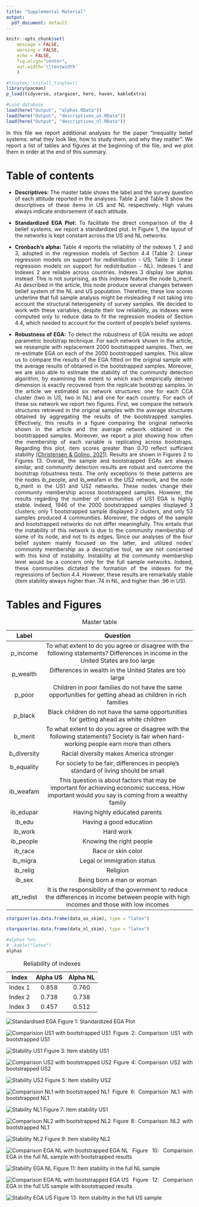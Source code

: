 ```yaml
---
title: "Supplemental Material"
output:
  pdf_document: default
---
```


<style>
body {
text-align: justify}
</style>

```r
knitr::opts_chunk$set(
	message = FALSE,
	warning = FALSE,
	echo = FALSE,
	fig.align="center",
	out.width='\\textwidth'
	)
```

```r
#tinytex::install_tinytex()
library(pacman)
p_load(tidyverse, stargazer, here, haven, kableExtra)
```

```r
#Load database
load(here("Output", "alphas.RData"))
load(here("Output", "descriptives_us.RData"))
load(here("Output", "descriptives_nl.RData"))
```

In this file we report additional analyses for the paper "Inequality belief systems: what they look like, how
to study them, and why they matter". We report a list of tables and figures at the beginning of the file, and we plot them in order at the end of this summary. 

# Table of contents
* **Descriptives:** The master table shows the label and the survey question of each attitude reported in the analyses. Table 2 and Table 3 show the descriptives of these items in US and NL respectively. High values always indicate endorsement of each attitude.

* **Standardized EGA Plot:** To facilitate the direct comparison of the 4 belief systems, we report a standardized plot. In Figure 1, the layout of the networks is kept constant across the US and NL networks. 

* **Cronbach's alpha:** Table 4 reports the reliability of the indexes 1, 2 and 3, adopted in the regression models of Section 4.4 (Table 2: Linear regression models on support for redistribution - US; Table 3: Linear regression models on support for redistribution - NL). Indexes 1 and Indexes 2 are reliable across countries. Indexes 3 display low alphas instead. This is not surprising, as this indexes feature the node b_merit. As described in the article, this node produce several changes between belief system of the NL and US population. Therefore, these low scores underline that full sample analysis might be misleading if not taking into account the structural heterogeneity of survey samples. We decided to work with these variables, despite their low reliability, as indexes were computed only to reduce data to fit the regression models of Section 4.4, which needed to account for the content of people's belief systems.  

* **Robustness of EGA:** To detect the robustness of EGA results we adopt parametric bootstrap technique. For each network shown in the article, we reseample with replacement 2000 bootstrapped samples. Then, we re-estimate EGA on each of the 2000 bootstrapped samples. This allow us to compare the results of the EGA fitted on the original sample with the average results of obtained in the bootstrapped samples. Moreover, we are also able to estimate the stability of the community detection algorithm, by examining the extent to which each empirically derived dimension is exactly recovered from the replicate bootstrap samples. In the article we estimated six network structures: one for each CCA cluster (two in US, two in NL) and one for each country. For each of these six network we report two figures. First, we compare the network structures retrieved in the original samples with the average structures obtained by aggregating the results of the bootstrapped samples. Effectively, this results in a figure comparing the original networks shown in the article and the average network obtained in the bootstrapped samples. Moreover, we report a plot showing how often the membership of each variable is replicating across bootstraps. Regarding this plot, item scores greater than 0.70 reflect sufficient stability [(Christensen & Golino, 2021)](https://www.mdpi.com/2624-8611/3/3/32). 
Results are shown in Figures 2 to Figures 13. Overall, the sample and bootstrapped EGAs are always similar, and community detection results are robust and overcome the bootstrap robustness tests. The only exceptions to these patterns are the nodes ib_people, and ib_weafam in the US2 network, and the node b_merit in the US1 and US2 networks. These nodes change their community membership across bootstrapped samples. However, the results regarding the number of communities of US1 EGA is highly stable. Indeed, 1946 of the 2000 bootstrapped samples displayed 3 clusters; only 1 bootstrapped sample displayed 2 clusters, and only 53 samples produced 4 communities. Moreover, the edges of the sample and bootstrapped networks do not differ meaningfully. This entails that the instability of this network is due to the community membership of some of its node, and not to its edges. Since our analyses of the four belief system mainly focused on the latter, and utilized nodes' community membership as a descriptive tool, we are not concerned with this kind of instability. Instability at the community membership level would be a concern only for the full sample networks. Indeed, these communities dictated the formation of the indexes for the regressions of Section 4.4. However, these results are remarkably stable (item stability always higher than .74 in NL, and higher than .96 in US). 

\newpage

# Tables and Figures
Table: Master table

|    Label    	|                                                                     Question                                                                     	|
|:-----------:	|:------------------------------------------------------------------------------------------------------------------------------------------------:	|
|   p_income  	|        To what extent to do you agree or disagree with the following statements? Differences in income in the United States are too large        	|
|   p_wealth  	|                                             Differences in wealth in the United States are too large                                             	|
|    p_poor   	|                    Children in poor families do not have the same opportunities for getting ahead as children in rich families                   	|
|   p_black   	|                              Black children do not have the same opportunities for getting ahead as  white children                              	|
|   b_merit   	|     To what extent to do you agree or disagree with the following statements? Society is fair when hard-working people earn more than others     	|
| b_diversity 	|                                                      Racial diversity makes America stronger                                                     	|
|  b_equality 	|                                For society to be fair, differences in people's standard of living  should be small                               	|
|  ib_weafam  	| This question is about factors that may be important for achieving economic success. How important would you say is coming from a wealthy family 	|
|  ib_edupar  	|                                                          Having highly educated parents                                                          	|
|    ib_edu   	|                                                              Having a good education                                                             	|
|   ib_work   	|                                                                     Hard work                                                                    	|
|  ib_people  	|                                                             Knowing the right people                                                             	|
|   ib_race   	|                                                                Race or skin color                                                                	|
|   ib_migra  	|                                                           Legal or immigration status                                                            	|
|   ib_relig  	|                                                                     Religion                                                                     	|
|    ib_sex   	|                                                            Being born a man or woman                                                             	|
|  att_redist 	|    It is the responsibility of the government to reduce the differences in income between people with high incomes and those with low incomes    	|

```r
stargazer(as.data.frame(data_us_skim), type = "latex")
```

\begin{table}[!htbp] \centering 
  \caption{Descriptives of attitudes in US} 
  \label{} 
\begin{tabular}{@{\extracolsep{5pt}}lccccc} 
\\[-1.8ex]\hline 
\hline \\[-1.8ex] 
Statistic & \multicolumn{1}{c}{N} & \multicolumn{1}{c}{Mean} & \multicolumn{1}{c}{St. Dev.} & \multicolumn{1}{c}{Min} & \multicolumn{1}{c}{Max} \\ 
\hline \\[-1.8ex] 
p\_income & 2,501 & 5.740 & 1.401 & 1 & 7 \\ 
p\_wealth & 2,501 & 5.897 & 1.417 & 1 & 7 \\ 
p\_poor & 2,501 & 5.979 & 1.361 & 1 & 7 \\ 
p\_black & 2,501 & 5.329 & 1.703 & 1 & 7 \\ 
b\_merit & 2,501 & 4.908 & 1.408 & 1 & 7 \\ 
b\_diversity & 2,501 & 5.748 & 1.454 & 1 & 7 \\ 
b\_equality & 2,501 & 4.891 & 1.579 & 1 & 7 \\ 
ib\_weafam & 2,501 & 3.512 & 0.980 & 1 & 5 \\ 
ib\_edupar & 2,501 & 3.413 & 0.932 & 1 & 5 \\ 
ib\_edu & 2,501 & 4.052 & 0.789 & 1 & 5 \\ 
ib\_work & 2,501 & 4.040 & 0.962 & 1 & 5 \\ 
ib\_people & 2,501 & 3.859 & 0.925 & 1 & 5 \\ 
ib\_race & 2,501 & 2.910 & 1.182 & 1 & 5 \\ 
ib\_migra & 2,501 & 3.569 & 1.073 & 1 & 5 \\ 
ib\_relig & 2,501 & 2.004 & 1.031 & 1 & 5 \\ 
ib\_sex & 2,501 & 2.720 & 1.166 & 1 & 5 \\ 
att\_redist & 2,501 & 4.961 & 1.844 & 1 & 7 \\ 
\hline \\[-1.8ex] 
\end{tabular} 
\end{table} 

\newpage 

```r
stargazer(as.data.frame(data_nl_skim), type = "latex")
```

\begin{table}[!htbp] \centering 
  \caption{Descriptives of attitudes in NL} 
  \label{} 
\begin{tabular}{@{\extracolsep{5pt}}lccccc} 
\\[-1.8ex]\hline 
\hline \\[-1.8ex] 
Statistic & \multicolumn{1}{c}{N} & \multicolumn{1}{c}{Mean} & \multicolumn{1}{c}{St. Dev.} & \multicolumn{1}{c}{Min} & \multicolumn{1}{c}{Max} \\ 
\hline \\[-1.8ex] 
p\_income & 1,618 & 5.012 & 1.420 & 1 & 7 \\ 
p\_wealth & 1,618 & 5.182 & 1.414 & 1 & 7 \\ 
p\_poor & 1,618 & 5.231 & 1.355 & 1 & 7 \\ 
p\_black & 1,618 & 4.630 & 1.511 & 1 & 7 \\ 
b\_merit & 1,618 & 3.391 & 1.605 & 1 & 7 \\ 
b\_diversity & 1,618 & 3.704 & 1.580 & 1 & 7 \\ 
b\_equality & 1,618 & 4.379 & 1.498 & 1 & 7 \\ 
ib\_weafam & 1,618 & 2.867 & 0.867 & 1 & 5 \\ 
ib\_edupar & 1,618 & 3.179 & 0.762 & 1 & 5 \\ 
ib\_edu & 1,618 & 3.691 & 0.714 & 1 & 5 \\ 
ib\_work & 1,618 & 3.706 & 0.789 & 1 & 5 \\ 
ib\_people & 1,618 & 3.485 & 0.778 & 1 & 5 \\ 
ib\_race & 1,618 & 2.499 & 0.956 & 1 & 5 \\ 
ib\_migra & 1,618 & 2.606 & 0.923 & 1 & 5 \\ 
ib\_relig & 1,618 & 1.844 & 0.761 & 1 & 5 \\ 
ib\_sex & 1,618 & 2.205 & 0.892 & 1 & 5 \\ 
att\_redist & 1,618 & 5.039 & 1.474 & 1 & 7 \\ 
\hline \\[-1.8ex] 
\end{tabular} 
\end{table} 


```r
#alphas %>%
#  kable("latex")
alphas
```

Table: Reliability of indexes

|  Index  	| Alpha US 	| Alpha NL 	|
|:-------:	|:--------:	|:--------:	|
| Index 1 	|   0.858  	|   0.760  	|
| Index 2 	|   0.738  	|   0.738  	|
| Index 3 	|   0.457  	|   0.512  	|

![Standardised EGA](/Users/art/Documents/Github/lavori in corso/papers/Paper_inequality_belief_systems/Output/Supplemental/EGA_multi_std.png)
\centering
Figure 1: Standardized EGA Plot

![Comparision US1 with bootstrapped US1](/Users/art/Documents/Github/lavori in corso/papers/Paper_inequality_belief_systems/Output/Supplemental/ega_us_1_boot_sample.png) 
\centering
Figure 2: Comparison US1 with bootstrapped US1


![Stability US1](/Users/art/Documents/Github/lavori in corso/papers/Paper_inequality_belief_systems/Output/Supplemental/ega_us_1_stability.png) 
\centering
Figure 3: Item stability US1


![Comparison US2 with bootstrapped US2](/Users/art/Documents/Github/lavori in corso/papers/Paper_inequality_belief_systems/Output/Supplemental/ega_us_2_boot_sample.png) 
\centering
Figure 4: Comparison US2 with bootstrapped US2


![Stability US2](/Users/art/Documents/Github/lavori in corso/papers/Paper_inequality_belief_systems/Output/Supplemental/ega_us_2_stability.png)
\centering
Figure 5: Item stability US2

![Comparision NL1 with bootstrapped NL1](/Users/art/Documents/Github/lavori in corso/papers/Paper_inequality_belief_systems/Output/Supplemental/ega_nl_1_boot_sample.png) 
\centering
Figure 6: Comparison NL1 with bootstrapped NL1


![Stability NL1](/Users/art/Documents/Github/lavori in corso/papers/Paper_inequality_belief_systems/Output/Supplemental/ega_nl_1_stability.png) 
\centering
Figure 7: Item stability US1


![Comparison NL2 with bootstrapped NL2](/Users/art/Documents/Github/lavori in corso/papers/Paper_inequality_belief_systems/Output/Supplemental/ega_nl_2_boot_sample.png) 
\centering
Figure 8: Comparison NL2 with bootstrapped NL1


![Stability NL2](/Users/art/Documents/Github/lavori in corso/papers/Paper_inequality_belief_systems/Output/Supplemental/ega_nl_2_stability.png)
\centering
Figure 9: Item stability NL2

![Comparison EGA NL with bootstrapped EGA NL](/Users/art/Documents/Github/lavori in corso/papers/Paper_inequality_belief_systems/Output/Supplemental/ega_nl_full_boot_sample.png)
\centering
Figure 10: Comparison EGA in the full NL sample with bootstrapped results

![Stability EGA NL](/Users/art/Documents/Github/lavori in corso/papers/Paper_inequality_belief_systems/Output/Supplemental/ega_nl_full_stability.png) 
\centering
Figure 11: Item stability in the full NL sample

![Comparison EGA NL with bootstrapped EGA US](/Users/art/Documents/Github/lavori in corso/papers/Paper_inequality_belief_systems/Output/Supplemental/ega_us_full_boot_sample.png)
\centering
Figure 12: Comparison EGA in the full US sample with bootstrapped results

![Stability EGA US](/Users/art/Documents/Github/lavori in corso/papers/Paper_inequality_belief_systems/Output/Supplemental/ega_us_full_stability.png) 
\centering
Figure 13: Item stability in the full US sample

